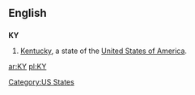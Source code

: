 {{see|ky|Ky.|.ky}}
==English==

==={{abbreviation}}===
'''KY'''

# [[Kentucky]], a state of the [[United States of America]].

[[Category:US States]]

[[ar:KY]]
[[pl:KY]]
